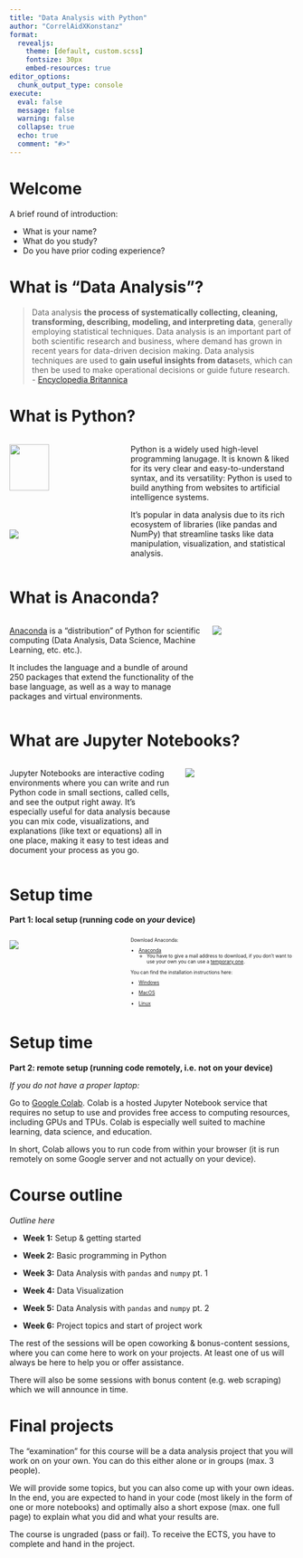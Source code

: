 ```yaml
---
title: "Data Analysis with Python"
author: "CorrelAidXKonstanz"
format: 
  revealjs:
    theme: [default, custom.scss]
    fontsize: 30px
    embed-resources: true
editor_options: 
  chunk_output_type: console
execute:
  eval: false
  message: false
  warning: false
  collapse: true
  echo: true
  comment: "#>"
---
```


# Welcome

A brief round of introduction:

* What is your name?
* What do you study?
* Do you have prior coding experience?

# What is "Data Analysis"?

> Data analysis **the process of systematically collecting, cleaning, transforming, describing, modeling, and interpreting data**, generally employing statistical techniques. Data analysis is an important part of both scientific research and business, where demand has grown in recent years for data-driven decision making. Data analysis techniques are used to **gain useful insights from data**sets, which can then be used to make operational decisions or guide future research. - [Encyclopedia Britannica](https://www.britannica.com/science/data-analysis)

# What is Python?

:::: {.columns}

::: {.column width="40%"}

![](../assets/python_logo.png){width=60%}

![](../assets/example_python_code.png)

:::

::: {.column width="60%"}

Python is a widely used high-level programming lanugage. It is known & liked for its very clear and easy-to-understand syntax, and its versatility: Python is used to build anything from websites to artificial intelligence systems. 

It's popular in data analysis due to its rich ecosystem of libraries (like pandas and NumPy) that streamline tasks like data manipulation, visualization, and statistical analysis.

:::

::::

# What is Anaconda?

:::: {.columns}

::: {.column width="70%"}

[Anaconda](https://www.anaconda.com/) is a "distribution" of Python for scientific computing (Data Analysis, Data Science, Machine Learning, etc. etc.).

It includes the language and a bundle of around 250 packages that extend the functionality of the base language, as well as a way to manage packages and virtual environments.

:::

::: {.column width="30%"}

![](../assets/anaconda.png)

:::

::::

# What are Jupyter Notebooks?

:::: {.columns}

::: {.column width="60%"}

Jupyter Notebooks are interactive coding environments where you can write and run Python code in small sections, called cells, and see the output right away. It's especially useful for data analysis because you can mix code, visualizations, and explanations (like text or equations) all in one place, making it easy to test ideas and document your process as you go.

:::

::: {.column width="40%"}

![](../assets/notebook.png)

:::

::::

# Setup time

**Part 1: local setup (running code on *your* device)**

:::: {.columns}

::: {.column width="40%"}

![](../assets/50centmeme.jpg)

:::

::: {.column width="60%"}

::: {style="font-size: 60%;"}

Download Anaconda:

* [Anaconda](https://www.anaconda.com/download)
    - You have to give a mail address to download, if you don't want to use your own you can use a [temporary one](https://temp-mail.org).

You can find the installation instructions here:

* [Windows](https://docs.anaconda.com/anaconda/install/windows/)

* [MacOS](https://docs.anaconda.com/anaconda/install/mac-os/)

* [Linux](https://docs.anaconda.com/anaconda/install/linux/)

:::

:::

::::

# Setup time

**Part 2: remote setup (running code remotely, i.e. not on your device)**

*If you do not have a proper laptop:*

Go to [Google Colab](https://colab.google/). Colab is a hosted Jupyter Notebook service that requires no setup to use and provides free access to computing resources, including GPUs and TPUs. Colab is especially well suited to machine learning, data science, and education.

In short, Colab allows you to run code from within your browser (it is run remotely on some Google server and not actually on your device).

# Course outline

*Outline here*

* **Week 1:** Setup & getting started

* **Week 2:** Basic programming in Python

* **Week 3:** Data Analysis with `pandas` and `numpy` pt. 1

* **Week 4:** Data Visualization

* **Week 5:** Data Analysis with `pandas` and `numpy` pt. 2

* **Week 6:** Project topics and start of project work

The rest of the sessions will be open coworking & bonus-content sessions, where you can come here to work on your projects. At least one of us will always be here to help you or offer assistance.

There will also be some sessions with bonus content (e.g. web scraping) which we will announce in time.

# Final projects

The "examination" for this course will be a data analysis project that you will work on on your own. You can do this either alone or in groups (max. 3 people).

We will provide some topics, but you can also come up with your own ideas. In the end, you are expected to hand in your code (most likely in the form of one or more notebooks) and optimally also a short expose (max. one full page) to explain what you did and what your results are.

The course is ungraded (pass or fail). To receive the ECTS, you have to complete and hand in the project.

